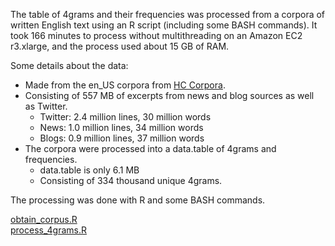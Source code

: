 The table of 4grams and their frequencies was processed from a corpora of written English text using an R script (including some BASH commands). It took 166 minutes to process without multithreading on an Amazon EC2 r3.xlarge, and the process used about 15 GB of RAM.

Some details about the data:

- Made from the en_US corpora from [HC Corpora](http://www.corpora.heliohost.org/aboutcorpus.html).
- Consisting of 557 MB of excerpts from news and blog sources as well as Twitter.
    - Twitter: 2.4 million lines, 30 million words
    - News: 1.0 million lines, 34 million words
    - Blogs: 0.9 million lines, 37 million words
- The corpora were processed into a data.table of 4grams and frequencies.
    - data.table is only 6.1 MB
    - Consisting of 334 thousand unique 4grams.

The processing was done with R and some BASH commands.  

[obtain_corpus.R](https://github.com/bittuy9/nlp-word-prediction/blob/master/obtain_corpus.R)  
[process_4grams.R](https://github.com/bittuy9/nlp-word-prediction/blob/master/process_4grams.R)
